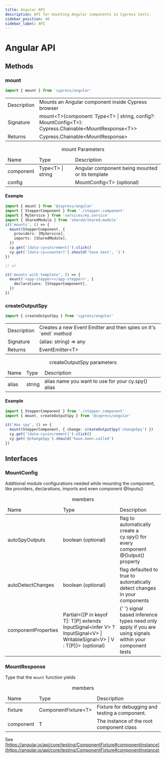 ```yaml
---
title: Angular API
description: API for mounting Angular components in Cypress tests.
sidebar_position: 40
sidebar_label: API
---
```


<ProductHeading product="app" />

# Angular API

## Methods

### mount

```js
import { mount } from 'cypress/angular'
```

<table class="api-table">
  <tr>
    <td>Description</td>
    <td>Mounts an Angular component inside Cypress browser</td>
  </tr>
  <tr>
    <td>Signature</td>
    <td>
      mount&lt;T&gt;(component: Type&lt;T&gt; | string, config?:
      MountConfig&lt;T&gt;): Cypress.Chainable&lt;MountResponse&lt;T&gt;&gt;
    </td>
  </tr>
  <tr>
    <td>Returns</td>
    <td>Cypress.Chainable&lt;MountResponse&gt;</td>
  </tr>
</table>

<table class="api-table">
  <caption>mount Parameters</caption>
  <thead>
    <td>Name</td>
    <td>Type</td>
    <td>Description</td>
  </thead>
  <tr>
    <td>component</td>
    <td>Type&lt;T&gt; | string</td>
    <td>Angular component being mounted or its template</td>
  </tr>
  <tr>
    <td>config</td>
    <td></td>
    <td>MountConfig&lt;T&gt; (optional)</td>
  </tr>
</table>

#### Example

```ts
import { mount } from '@cypress/angular'
import { StepperComponent } from './stepper.component'
import { MyService } from 'services/my.service'
import { SharedModule } from 'shared/shared.module'
it('mounts', () => {
  mount(StepperComponent, {
    providers: [MyService],
    imports: [SharedModule],
  })
  cy.get('[data-cy=increment]').click()
  cy.get('[data-cy=counter]').should('have.text', '1')
})

// or

it('mounts with template', () => {
  mount('<app-stepper></app-stepper>', {
    declarations: [StepperComponent],
  })
})
```

### createOutputSpy

```js
import { createOutputSpy } from 'cypress/angular'
```

<table class="api-table">
  <tr>
    <td>Description</td>
    <td>Creates a new Event Emitter and then spies on it's `emit` method</td>
  </tr>
  <tr>
    <td>Signature</td>
    <td>(alias: string) => any</td>
  </tr>
  <tr>
    <td>Returns</td>
    <td>EventEmitter&lt;T&gt;</td>
  </tr>
</table>

<table class="api-table">
  <caption>createOutputSpy parameters</caption>
  <thead>
    <td>Name</td>
    <td>Type</td>
    <td>Description</td>
  </thead>
  <tr>
    <td>alias</td>
    <td>string</td>
    <td>alias name you want to use for your cy.spy() alias</td>
  </tr>
</table>

#### Example

```ts
import { StepperComponent } from './stepper.component'
import { mount, createOutputSpy } from '@cypress/angular'

it('Has spy', () => {
  mount(StepperComponent, { change: createOutputSpy('changeSpy') })
  cy.get('[data-cy=increment]').click()
  cy.get('@changeSpy').should('have.been.called')
})
```

## Interfaces

### MountConfig

Additional module configurations needed while mounting the component, like
providers, declarations, imports and even component @Inputs()

<table class="api-table">
  <caption>members</caption>
  <thead>
    <td>Name</td>
    <td>Type</td>
    <td>Description</td>
  </thead>
  <tr>
    <td>autoSpyOutputs</td>
    <td>boolean (optional)</td>
    <td>
      flag to automatically create a cy.spy() for every component @Output()
      property
    </td>
  </tr>
  <tr>
    <td>autoDetectChanges</td>
    <td>boolean (optional)</td>
    <td>
      flag defaulted to true to automatically detect changes in your components
    </td>
  </tr>
  <tr>
    <td>componentProperties</td>
    <td>
      Partial&lt;&lbrace;[P in keyof T]: T[P] extends InputSignal&lt;infer V&gt;
      ? InputSignal&lt;V&gt; | WritableSignal&lt;V&gt; | V : T[P]&rbrace;&gt;
      (optional)
    </td>
    <td>
      {' '}
      signal based inference types need only apply if you are using signals within
      your component tests
    </td>
  </tr>
</table>

### MountResponse

Type that the `mount` function yields

<table class="api-table">
  <caption>members</caption>
  <thead>
    <td>Name</td>
    <td>Type</td>
    <td>Description</td>
  </thead>
  <tr>
    <td>fixture</td>
    <td>ComponentFixture&lt;T&gt;</td>
    <td>Fixture for debugging and testing a component.</td>
  </tr>
  <tr>
    <td>component</td>
    <td>T</td>
    <td>The instance of the root component class</td>
  </tr>
</table>

See
[https://angular.io/api/core/testing/ComponentFixture#componentInstance](https://angular.io/api/core/testing/ComponentFixture#componentInstance)

